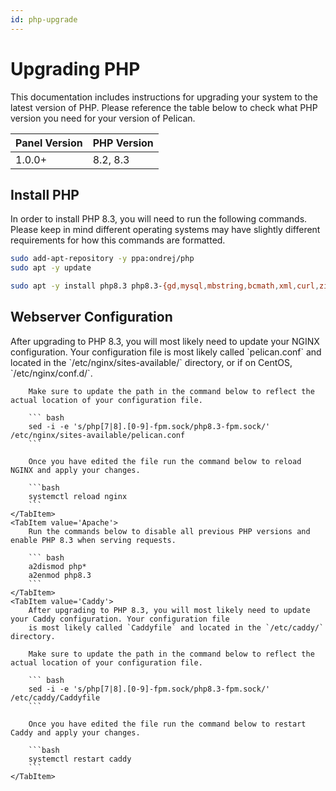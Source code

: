 ```yaml
---
id: php-upgrade
---
```



# Upgrading PHP

This documentation includes instructions for upgrading your system to the latest version of PHP. Please reference the
table below to check what PHP version you need for your version of Pelican.

| Panel Version | PHP Version   |
|---------------|---------------|
| 1.0.0+        | 8.2, 8.3      |

## Install PHP

In order to install PHP 8.3, you will need to run the following commands. Please keep in mind different operating systems
may have slightly different requirements for how this commands are formatted.

```bash
sudo add-apt-repository -y ppa:ondrej/php
sudo apt -y update
```

```bash
sudo apt -y install php8.3 php8.3-{gd,mysql,mbstring,bcmath,xml,curl,zip,intl,sqlite3,fpm}
```

## Webserver Configuration

<Tabs>
    <TabItem value='NGINX'>
        After upgrading to PHP 8.3, you will most likely need to update your NGINX configuration. Your configuration file
        is most likely called `pelican.conf` and located in the `/etc/nginx/sites-available/` directory, or if on CentOS,
        `/etc/nginx/conf.d/`.

        Make sure to update the path in the command below to reflect the actual location of your configuration file.

        ``` bash
        sed -i -e 's/php[7|8].[0-9]-fpm.sock/php8.3-fpm.sock/' /etc/nginx/sites-available/pelican.conf
        ```

        Once you have edited the file run the command below to reload NGINX and apply your changes.

        ```bash
        systemctl reload nginx
        ```
    </TabItem>
    <TabItem value='Apache'>
        Run the commands below to disable all previous PHP versions and enable PHP 8.3 when serving requests.

        ``` bash
        a2dismod php*
        a2enmod php8.3
        ```
    </TabItem>
    <TabItem value='Caddy'>
        After upgrading to PHP 8.3, you will most likely need to update your Caddy configuration. Your configuration file
        is most likely called `Caddyfile` and located in the `/etc/caddy/` directory.

        Make sure to update the path in the command below to reflect the actual location of your configuration file.

        ``` bash
        sed -i -e 's/php[7|8].[0-9]-fpm.sock/php8.3-fpm.sock/' /etc/caddy/Caddyfile
        ```

        Once you have edited the file run the command below to restart Caddy and apply your changes.

        ```bash
        systemctl restart caddy
        ```
    </TabItem>
</Tabs>
